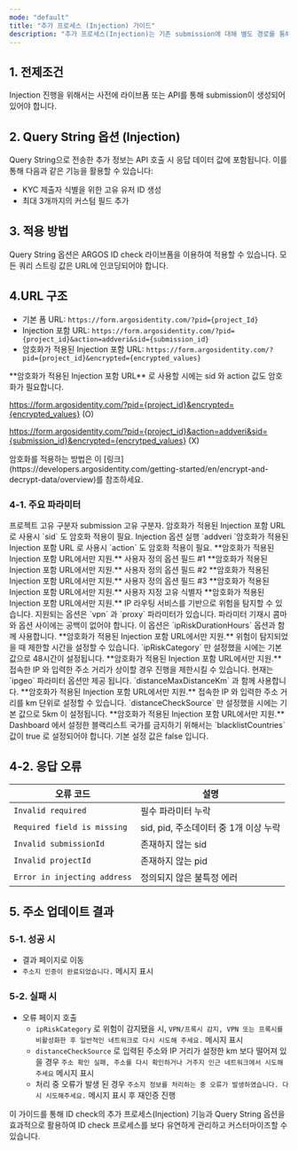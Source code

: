 ```yaml
---
mode: "default"
title: "추가 프로세스 (Injection) 가이드"
description: "추가 프로세스(Injection)는 기존 submission에 대해 별도 경로를 통해 정보를 업데이트하는 프로세스입니다. 이 프로세스를 통해 기존 카테고리의 정보가 새로운 정보로 대체됩니다."
---
```


## 1. 전제조건

<Note>
  Injection 진행을 위해서는 사전에 라이브폼 또는 API를 통해 submission이 생성되어 있어야 합니다.
</Note>

## 2. Query String 옵션 (Injection)

Query String으로 전송한 추가 정보는 API 호출 시 응답 데이터 값에 포함됩니다. 이를 통해 다음과 같은 기능을 활용할 수 있습니다:

- KYC 제출자 식별을 위한 고유 유저 ID 생성
- 최대 3개까지의 커스텀 필드 추가

## 3. 적용 방법

Query String 옵션은 ARGOS ID check 라이브폼을 이용하여 적용할 수 있습니다. 모든 쿼리 스트링 값은 URL에 인코딩되어야 합니다.

## 4.URL 구조

- 기본 폼 URL: `https://form.argosidentity.com/?pid={project_Id}`
- Injection 포함 URL: `https://form.argosidentity.com/?pid={project_id}&action=addveri&sid={submission_id}`
- 암호화가 적용된 Injection 포함 URL: `https://form.argosidentity.com/?pid={project_id}&encrypted={encrypted_values}`

<Warning>
  **암호화가 적용된 Injection 포함 URL** 로 사용할 시에는 sid 와 action 값도 암호화가 필요합니다.

  https://form.argosidentity.com/?pid={project_id}&encrypted={encrypted_values} (O)

  https://form.argosidentity.com/?pid={project_id}&action=addveri&sid={submission_id}&encrypted={encrytped_values} (X)
</Warning>

<Note>
  암호화를 적용하는 방법은 이 [링크](https://developers.argosidentity.com/getting-started/en/encrypt-and-decrypt-data/overview)를 참조하세요.
</Note>

### 4-1. 주요 파라미터

<ResponseField name="pid" type="string" required="true">
  프로젝트 고유 구분자
</ResponseField>

<ResponseField name="sid" type="string" required="true">
  submission 고유 구분자. 암호화가 적용된 Injection 포함 URL 로 사용시 `sid` 도 암호화 적용이 필요.
</ResponseField>

<ResponseField name="action" type="string" required="true">
  Injection 옵션 실행 `addveri `암호화가 적용된 Injection 포함 URL 로 사용시 `action` 도 암호화 적용이 필요.
</ResponseField>

<ResponseField name="cf1" type="string">
  **암호화가 적용된 Injection 포함 URL에서만 지원.** 사용자 정의 옵션 필드 #1
</ResponseField>

<ResponseField name="cf2" type="string">
  **암호화가 적용된 Injection 포함 URL에서만 지원.** 사용자 정의 옵션 필드 #2
</ResponseField>

<ResponseField name="cf3" type="string">
  **암호화가 적용된 Injection 포함 URL에서만 지원.** 사용자 정의 옵션 필드 #3
</ResponseField>

<ResponseField name="userid" type="string">
  **암호화가 적용된 Injection 포함 URL에서만 지원.** 사용자 지정 고유 식별자
</ResponseField>

<ResponseField name="ipRiskCategory" type="string">
  **암호화가 적용된 Injection 포함 URL에서만 지원.** IP 라우팅 서비스를 기반으로 위험을 탐지할 수 있습니다. 지원되는 옵션은 `vpn` 과 `proxy` 파라미터가 있습니다. 파라미터 기재시 콤마와 옵션 사이에는 공백이 없어야 합니다. 이 옵션은  `ipRiskDurationHours` 옵션과 함께 사용합니다.
</ResponseField>

<ResponseField name="ipRiskDurationHours" type="int">
  **암호화가 적용된 Injection 포함 URL에서만 지원.** 위험이 탐지되었을 때 제한할 시간을 설정할 수 있습니다. `ipRiskCategory` 만 설정했을 시에는 기본값으로 48시간이 설정됩니다.
</ResponseField>

<ResponseField name="distanceCheckSource" type="string">
  **암호화가 적용된 Injection 포함 URL에서만 지원.** 접속한 IP 와 입력한 주소 거리가 상이할 경우 진행을 제한시킬 수 있습니다. 현재는 `ipgeo` 파라미터 옵션만 제공 됩니다. `distanceMaxDistanceKm` 과 함께 사용합니다.
</ResponseField>

<ResponseField name="distanceMaxDistanceKm" type="int">
  **암호화가 적용된 Injection 포함 URL에서만 지원.** 접속한 IP 와 입력한 주소 거리를 km 단위로 설정할 수 있습니다. `distanceCheckSource` 만 설정했을 시에는 기본 값으로 5km 이 설정됩니다.
</ResponseField>

<ResponseField name="blacklistCountries" type="bool">
  **암호화가 적용된 Injection 포함 URL에서만 지원.** Dashboard 에서 설정한 블랙리스트 국가를 금지하기 위해서는 `blacklistCountries` 값이 true 로 설정되어야 합니다. 기본 설정 값은 false 입니다.
</ResponseField>

## 4-2. 응답 오류

| 오류 코드                        | 설명                         |
| ---------------------------- | -------------------------- |
| `Invalid required`           | 필수 파라미터 누락                 |
| `Required field is missing`  | sid, pid, 주소데이터 중 1개 이상 누락 |
| `Invalid submissionId`       | 존재하지 않는 sid                |
| `Invalid projectId`          | 존재하지 않는 pid                |
| `Error in injecting address` | 정의되지 않은 불특정 에러             |

## 5. 주소 업데이트 결과

### 5-1. 성공 시

- 결과 페이지로 이동
- `주소지 인증이 완료되었습니다.` 메시지 표시

### 5-2. 실패 시

- 오류 페이지 호출
  - `ipRiskCategory` 로 위험이 감지됐을 시, `VPN/프록시 감지, VPN 또는 프록시를 비활성화한 후 일반적인 네트워크로 다시 시도해 주세요.` 메시지 표시
  - `distanceCheckSource` 로 입력된 주소와 IP 거리가 설정한 km 보다 떨어져 있을 경우 `주소 확인 실패, 주소를 다시 확인하거나 거주지 인근 네트워크에서 시도해 주세요`  메시지 표시
  - 처리 중 오류가 발생 된 경우 `주소지 정보를 처리하는 중 오류가 발생하였습니다. 다시 시도해주세요.` 메시지 표시 후 재인증 진행

이 가이드를 통해 ID check의 추가 프로세스(Injection) 기능과 Query String 옵션을 효과적으로 활용하여 ID check 프로세스를 보다 유연하게 관리하고 커스터마이즈할 수 있습니다.